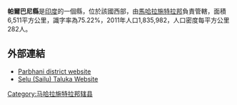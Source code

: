 '''帕爾巴尼縣'''是[[印度|印度]]的一個縣，位於該國西部，由[[馬哈拉施特拉邦|馬哈拉施特拉邦]]負責管轄，面積6,511平方公里，識字率為75.22%，2011年人口1,835,982，人口密度每平方公里282人。

==外部連結==
* [https://web.archive.org/web/20140328201613/http://parbhani.nic.in/ Parbhani district website]
* [https://web.archive.org/web/20140104110400/http://eselu.com/ Selu (Sailu) Taluka Website]

{{印度行政区划小作品}}
[[Category:马哈拉施特拉邦辖县|Category:马哈拉施特拉邦辖县]]
